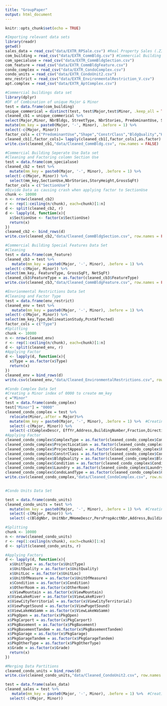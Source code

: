 ```yaml
---
title: "GroupPaper"
output: html_document
---
```


```r
knitr::opts_chunk$set(echo = TRUE)
```

```r
#Importing relevant data sets
library(readr)
getwd()
sales_data = read_csv("data/EXTR_RPSale.csv") #Real Property Sales (.ZIP)
com_building = read_csv("data/EXTR_CommBldg.csv") #Commercial Building (.ZIP)
com_specialuse = read_csv("data/EXTR_CommBldgSection.csv")
com_feature = read_csv("data/EXTR_CommBldgFeature.csv")
condo_complex = read_csv("data/EXTR_CondoComplex.csv")
condo_units = read_csv("data/EXTR_CondoUnit2.csv")
env_restrict = read_csv("data/EXTR_EnvironmentalRestriction_V.csv")
apt.complex = read_csv("data/EXTR_AptComplex.csv")
```

```r
#Commercial buildings data set
library(dplyr)
#DF of Combination of unique Major & Minor 
test = data.frame(com_building)
unique_commerical = distinct(test, test$Major,test$Minor, .keep_all = TRUE) #Data set of all unique MajorMinor Combs
cleaned_cb1 = unique_commerical %>%
select(Major,Minor, NbrBldgs, StreetType, NbrStories, PredominantUse, Shape, ConstrClass, BldgQuality,BldgGrossSqFt,YrBuilt, PcntComplete, HeatingSystem,Sprinklers,Elevators ) %>%
mutate(mm_key = paste0(Major, '-', Minor), .before = 1) %>% 
select(-c(Major, Minor))
factor_cols = c("PredominantUse","Shape","ConstrClass","BldgQuality","HeatingSystem")
cleaned_cb1[,factor_cols]= lapply(cleaned_cb1[,factor_cols],as.factor)
write.csv(cleaned_cb1,"data/Cleaned_CommBldg.csv", row.names = FALSE)
```

```r
#Commercial Building Seperate Use Data set
#Cleaning and Factoring colomn Section Use
test = data.frame(com_specialuse)
cleaned_cb2 = test %>%
  mutate(mm_key = paste0(Major, '-', Minor), .before = 1) %>% 
select(-c(Major, Minor)) %>%
  select(mm_key,SectionUse,NbrStories,StoryHeight,GrossSqFt)
factor_cols = c("SectionUse")
#Divide Data as causing crash when applying factor to SectionUse
chunk <- 10000
n <- nrow(cleaned_cb2)
r <- rep(1:ceiling(n/chunk), each=chunk)[1:n]
d <- split(cleaned_cb2, r)
d <- lapply(d, function(x){
  x$SectionUse <- factor(x$SectionUse)
  return(x)
})
cleaned_cb2 <- bind_rows(d)
write.csv(cleaned_cb2,"data/Cleaned_CommBldgSection.csv", row.names = FALSE)
```

```r
#Commercial Building Special Features Data Set 
#Cleaning
test = data.frame(com_feature)
cleaned_cb3 = test %>%
   mutate(mm_key = paste0(Major, '-', Minor), .before = 1) %>% 
select(-c(Major, Minor)) %>%
select(mm_key, FeatureType, GrossSqFt, NetSqFt) 
cleaned_cb3$FeatureType = as.factor(cleaned_cb3$FeatureType)
write.csv(cleaned_cb3,"data/Cleaned_CommBldgFeature.csv", row.names = FALSE)
```

```r
#Envrionmental Restrictions Data Set
#Cleaning and Factor Type
test = data.frame(env_restrict)
cleaned_env = test %>%
   mutate(mm_key = paste0(Major, '-', Minor), .before = 1) %>% 
select(-c(Major, Minor)) %>%
select(mm_key,Type,DelineationStudy,PcntAffected)
factor_cols = c("Type")
#Splitting
chunk <- 10000
n <- nrow(cleaned_env)
r <- rep(1:ceiling(n/chunk), each=chunk)[1:n]
d <- split(cleaned_env, r)
#Applying Factor 
d <- lapply(d, function(x){
  x$Type = as.factor(x$Type)
  return(x)
})
cleaned_env = bind_rows(d)
write.csv(cleaned_env,"data/Cleaned_EnvironmentalRestrictions.csv", row.names = FALSE)
```


```r
#Condo Complex Data Set
#Creating a Minor index of 0000 to create mm_key
c ="Minor"
test = data.frame(condo_complex)
test["Minor"] = "0000"
cleaned_condo_complex = test %>%
  relocate(Minor,.after = Major)%>%
  mutate(mm_key = paste0(Major, '-', Minor), .before = 1) %>%  #Creating mm_key
  select(-c(Major, Minor)) %>%
  select(-c(ComplexDescr, EffYr,Address,BuildingNumber,Fraction,DirectionPrefix,StreetName,DirectionSuffix,ZipCode))
#Applying Factor
cleaned_condo_complex$ComplexType = as.factor(cleaned_condo_complex$ComplexType)
cleaned_condo_complex$ProjectLocation = as.factor(cleaned_condo_complex$ProjectLocation)
cleaned_condo_complex$ProjectAppeal = as.factor(cleaned_condo_complex$ProjectAppeal)
cleaned_condo_complex$ConstrClass = as.factor(cleaned_condo_complex$ConstrClass)
cleaned_condo_complex$BldgQuality = as.factor(cleaned_condo_complex$BldgQuality)
cleaned_condo_complex$Condition = as.factor(cleaned_condo_complex$Condition)
cleaned_condo_complex$Laundry = as.factor(cleaned_condo_complex$Laundry)
cleaned_condo_complex$CondoLandType = as.factor(cleaned_condo_complex$CondoLandType)
write.csv(cleaned_condo_complex,"data/Cleaned_CondoComplex.csv", row.names = FALSE)
  
```

```r
#Condo Units Data Set

test = data.frame(condo_units)
cleaned_condo_units = test %>%
  mutate(mm_key = paste0(Major, '-', Minor), .before = 1) %>%  #Creating mm_key
  select(-c(Major, Minor)) %>%
  select(-c(BldgNbr, UnitNbr,MHomeDescr,PersPropAcctNbr,Address,BuildingNumber,Fraction,DirectionPrefix,StreetName,DirectionSuffix,UnitDescr,ZipCode)) #Removing Non relevant Vars

#Splitting
chunk <- 10000
n <- nrow(cleaned_condo_units)
r <- rep(1:ceiling(n/chunk), each=chunk)[1:n]
d <- split(cleaned_condo_units, r)

#Applying Factors 
d <- lapply(d, function(x){
  x$UnitType = as.factor(x$UnitType)
  x$UnitQuality = as.factor(x$UnitQuality) 
  x$UnitLoc = as.factor(x$UnitLoc)
  x$UnitOfMeasure = as.factor(x$UnitOfMeasure)
  x$Condition = as.factor(x$Condition)
  x$OtherRoom = as.factor(x$OtherRoom) 
  x$ViewMountain = as.factor(x$ViewMountain)
 x$ViewLakeRiver = as.factor(x$ViewLakeRiver)
 x$ViewCityTerritorial = as.factor(x$ViewCityTerritorial)
 x$ViewPugetSound = as.factor(x$ViewPugetSound)
 x$ViewLakeWaSamm = as.factor(x$ViewLakeWaSamm)
 x$PkgOpen = as.factor(x$PkgOpen)
 x$PkgCarport = as.factor(x$PkgCarport)
 x$PkgBasement = as.factor(x$PkgBasement)
 x$PkgBasementTandem = as.factor(x$PkgBasementTandem)
 x$PkgGarage = as.factor(x$PkgGarage)
 x$PkgGarageTandem = as.factor(x$PkgGarageTandem)
 x$PkgOtherType = as.factor(x$PkgOtherType)
 x$Grade = as.factor(x$Grade)
  return(x)
})

#Merging Data Partitions
cleaned_condo_units = bind_rows(d)
write.csv(cleaned_condo_units,"data/Cleaned_CondoUnit2.csv", row.names = FALSE)
```

```r
test = data.frame(sales_data)
cleaned_sales = test %>%
   mutate(mm_key = paste0(Major, '-', Minor), .before = 1) %>%  #Creating mm_key
  select(-c(Major, Minor))
  
```


